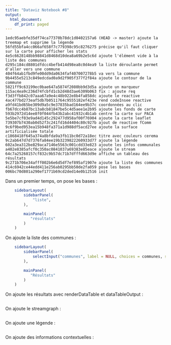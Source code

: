 ```yaml
---
title: "Dataviz Notebook #8"
output:
  html_document:
    df_print: paged
---
```


```
1edc95aebfe35df74ca77370b78dc1d0402157a6 (HEAD -> master) ajoute la treemap et supprime la légende
56fd55bfa4cc066af658f7c779398c95c8276275 précise qu'il faut cliquer sur la carte pour afficher les stats
4e5c6628148bb98841d8468d10dea8a69b2e5c6d ajoute l'élément vide à la liste des communes
d295c184cd8801dfdcc4befb414d98ea8c0d4ea9 la liste déroulante permet d'aller vers une commune
404f64ab1fbd9fe00dd9da0634faf407007278b5 va vers la commune
9b4455e5213c849edcdad0a9d2f905f377f2f84a ajoute le contour de la commune
5821ff9c63199ec0bae647a5874f2080bb9d3d5a ajoute un marqueur
115ac4ea9c236d74fcbfd1cb2d48d3ae6309b063 fix : ajoute req
f3d3ffb842c07aaa67a9e4c48b922e8b4fa858dc ajoute le reactive
4ac477bd273eaf5db7b0511764c9555182ef423e rend codeInsee reactive
a9fd41bd65be309d9a5c9e37835bad164ee9b37c coordonnées au clic
fb67dcc4b87bc13a8cb81847be5c4d5aee1e2b95 ajoute les fonds de carte
593b2972d14ee8f0f044fb43b2abc41932c4b1ab centre la carte sur PACA
5e5be7cf03e9ad4d145c292477d958af00f76904 ajoute la carte leaflet
739307b7430ab0d52f3c241fd16d4404c80c927b ajout de reactive fComm
9c6f9bed953ea15b948fa371a1d988df5acd27ee ajoute la surface artificialisée totale
c1868418f645a374a8bfda9a3fb11bc0d72a18ec titre avec couleurs cerema
9c2ab647d7d7376fa84ee19b3239822260933d77 ajoute la légende
602a3ea312be829aca7146e5563c001cdd33e823 ajoute les infos communales
a402e8385afcf0c350ac0841037a69383e85eace ajoute le stream
64c7a25268157cf832c9b57dc71b7dfffd663d9e affiche un tableau des résultats
9c271b706e34afff002b6e6d5df7ef895af1907e ajoute la liste des communes
414c6942ce44edd411e256ab0295bb50de2fa059 pose les bases
006bc70d801a290ef1771b69cd2ded14e0b12516 init
```	

Dans un premier temps, on pose les bases :

```r
    sidebarLayout(
        sidebarPanel(
            "liste",
        ),

        mainPanel(
           "résultats"
        )
    )
```

On ajoute la liste des communes :
```r
    sidebarLayout(
        sidebarPanel(
            selectInput("communes", label = NULL, choices = communes, selected = NULL),
        ),

        mainPanel(
           "Résultats"
        )
    )

```

On ajoute les résultats avec renderDataTable et dataTableOutput :
```r

```

On ajoute le streamgraph :
```r

```

On ajoute une légende :
```r

```

On ajoute des informations contextuelles :
```r

```
